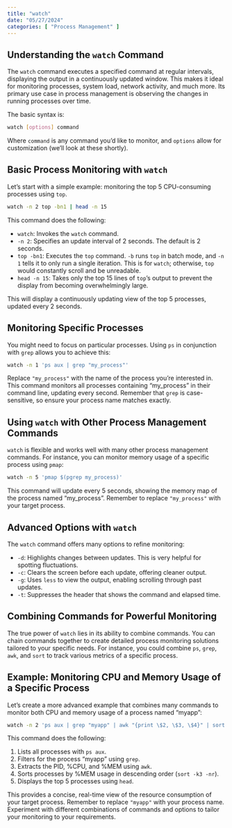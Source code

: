 ```yaml
---
title: "watch"
date: "05/27/2024"
categories: [ "Process Management" ]
---
```

## Understanding the `watch` Command

The `watch` command executes a specified command at regular intervals, displaying the output in a continuously updated window. This makes it ideal for monitoring processes, system load, network activity, and much more.  Its primary use case in process management is observing the changes in running processes over time.

The basic syntax is:

```bash
watch [options] command
```

Where `command` is any command you'd like to monitor, and `options` allow for customization (we'll look at these shortly).

## Basic Process Monitoring with `watch`

Let's start with a simple example: monitoring the top 5 CPU-consuming processes using `top`.

```bash
watch -n 2 top -bn1 | head -n 15
```

This command does the following:

* `watch`:  Invokes the `watch` command.
* `-n 2`: Specifies an update interval of 2 seconds.  The default is 2 seconds.
* `top -bn1`: Executes the `top` command. `-b` runs `top` in batch mode, and `-n 1` tells it to only run a single iteration. This is for `watch`; otherwise, `top` would constantly scroll and be unreadable.
* `head -n 15`: Takes only the top 15 lines of `top`'s output to prevent the display from becoming overwhelmingly large.

This will display a continuously updating view of the top 5 processes, updated every 2 seconds.


##  Monitoring Specific Processes

You might need to focus on particular processes.  Using `ps` in conjunction with `grep` allows you to achieve this:

```bash
watch -n 1 'ps aux | grep "my_process"'
```

Replace `"my_process"` with the name of the process you're interested in.  This command monitors all processes containing "my_process" in their command line, updating every second.  Remember that `grep` is case-sensitive, so ensure your process name matches exactly.


## Using `watch` with Other Process Management Commands

`watch` is flexible and works well with many other process management commands.  For instance, you can monitor memory usage of a specific process using `pmap`:

```bash
watch -n 5 'pmap $(pgrep my_process)'
```

This command will update every 5 seconds, showing the memory map of the process named "my_process".  Remember to replace `"my_process"` with your target process.


##  Advanced Options with `watch`

The `watch` command offers many options to refine monitoring:

* `-d`: Highlights changes between updates.  This is very helpful for spotting fluctuations.
* `-c`: Clears the screen before each update, offering cleaner output.
* `-g`: Uses `less` to view the output, enabling scrolling through past updates.
* `-t`: Suppresses the header that shows the command and elapsed time.


##  Combining Commands for Powerful Monitoring

The true power of `watch` lies in its ability to combine commands. You can chain commands together to create detailed process monitoring solutions tailored to your specific needs. For instance, you could combine `ps`, `grep`, `awk`, and `sort` to track various metrics of a specific process.


## Example:  Monitoring CPU and Memory Usage of a Specific Process

Let's create a more advanced example that combines many commands to monitor both CPU and memory usage of a process named "myapp":

```bash
watch -n 2 'ps aux | grep "myapp" | awk "{print \$2, \$3, \$4}" | sort -k3 -nr | head -n 5'
```

This command does the following:

1. Lists all processes with `ps aux`.
2. Filters for the process "myapp" using `grep`.
3. Extracts the PID, %CPU, and %MEM using `awk`.
4. Sorts processes by %MEM usage in descending order (`sort -k3 -nr`).
5. Displays the top 5 processes using `head`.


This provides a concise, real-time view of the resource consumption of your target process.  Remember to replace `"myapp"` with your process name.  Experiment with different combinations of commands and options to tailor your monitoring to your requirements.

